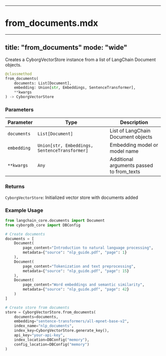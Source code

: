 
---

# from_documents.mdx

---
title: "from_documents"
mode: "wide"
---

Creates a CyborgVectorStore instance from a list of LangChain Document objects.

```python
@classmethod
from_documents(
    documents: List[Document],
    embedding: Union[str, Embeddings, SentenceTransformer],
    **kwargs
) -> CyborgVectorStore
```

### Parameters

| Parameter | Type | Description |
|-----------|------|-------------|
| `documents` | `List[Document]` | List of LangChain Document objects |
| `embedding` | `Union[str, Embeddings, SentenceTransformer]` | Embedding model or model name |
| `**kwargs` | `Any` | Additional arguments passed to from_texts |

### Returns

`CyborgVectorStore`: Initialized vector store with documents added

### Example Usage

```python
from langchain_core.documents import Document
from cyborgdb_core import DBConfig

# Create documents
documents = [
    Document(
        page_content="Introduction to natural language processing",
        metadata={"source": "nlp_guide.pdf", "page": 1}
    ),
    Document(
        page_content="Tokenization and text preprocessing",
        metadata={"source": "nlp_guide.pdf", "page": 15}
    ),
    Document(
        page_content="Word embeddings and semantic similarity",
        metadata={"source": "nlp_guide.pdf", "page": 42}
    )
]

# Create store from documents
store = CyborgVectorStore.from_documents(
    documents=documents,
    embedding="sentence-transformers/all-mpnet-base-v2",
    index_name="nlp_documents",
    index_key=CyborgVectorStore.generate_key(),
    api_key="your-api-key",
    index_location=DBConfig("memory"),
    config_location=DBConfig("memory")
)
```